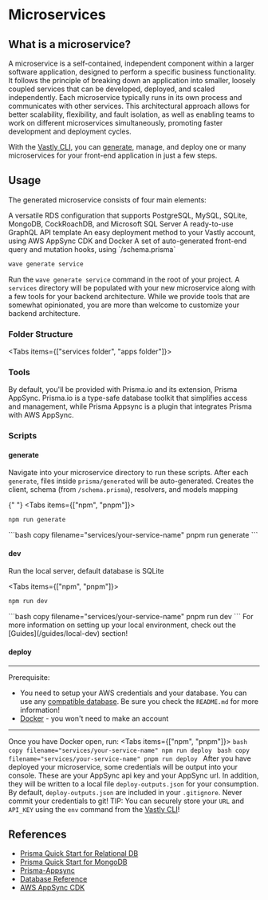 # Microservices


## What is a microservice?

A microservice is a self-contained, independent component within a larger software application,
designed to perform a specific business functionality. It follows the principle of breaking down an
application into smaller, loosely coupled services that can be developed, deployed, and scaled
independently. Each microservice typically runs in its own process and communicates with other
services. This architectural approach allows for better scalability, flexibility, and fault
isolation, as well as enabling teams to work on different microservices simultaneously, promoting
faster development and deployment cycles.

With the [Vastly CLI](https://www.npmjs.com/package/@vastly/cli), you can [generate](/cli/generate),
manage, and deploy one or many microservices for your front-end application in just a few steps.

## Usage

The generated microservice consists of four main elements:

<OrderedList>
  <ListItem>
    A versatile RDS configuration that supports PostgreSQL, MySQL, SQLite, MongoDB, CockRoachDB, and
    Microsoft SQL Server
  </ListItem>
  <ListItem>A ready-to-use GraphQL API template</ListItem>
  <ListItem>
    An easy deployment method to your Vastly account, using AWS AppSync CDK and Docker
  </ListItem>
  <ListItem>
    A set of auto-generated front-end query and mutation hooks, using `/schema.prisma`
  </ListItem>
</OrderedList>

```bash copy filename="terminal"
wave generate service
```

Run the `wave generate service` command in the root of your project. A `services` directory will be
populated with your new microservice along with a few tools for your backend architecture. While we
provide tools that are somewhat opinionated, you are more than welcome to customize your backend
architecture.

### Folder Structure

<Tabs items={["services folder", "apps folder"]}>
  <Tab>
    <FileTree>
      <Folder name="apps" />
      <Folder name="services" defaultOpen>
        <Folder name="serviceName" defaultOpen highlight>
          <File name="handler.ts" comment="# lambda function handler (API resolver)" highlight />
          <File name="server.ts" comment="# local server (for dev)" highlight />
          <Folder name="cdk" comment="# AWS CDK deploy boilerplate" highlight />
          <Folder name="prisma" defaultOpen highlight>
            <File name="schema.prisma" comment=" # prisma schema (data source)" highlight />
            <Folder
              name="generated"
              comment="# auto-generated after each `npx prisma generate`"
              highlight
            />
          </Folder>
          <File name="package.json" highlight />
        </Folder>
      </Folder>
    </FileTree>
  </Tab>
  <Tab>
    <FileTree>
      <Folder name="apps" defaultOpen>
        <Folder name="client" defaultOpen>
          <Folder
            name="graphql"
            comment="# auto-generated api (queries, mutations, types) after each `generate` script"
            highlight
          />
          <Folder name="pages" comment="# front-end application" />
          <File name=".eslintrc.json" />
          <File
            name="apollo.tsx"
            comment="# configuration template for connecting your api to AWS AppSync (Apollo Client)"
            highlight
          />
          <File
            name="codegen.ts"
            comment="# configuration file for graphql code generation"
            highlight
          />
          <File name="next.config.js" />
          <File name="package.json" />
          <File name="tsconfig.json" />
        </Folder>
      </Folder>
      <Folder name="services" />
    </FileTree>
  </Tab>
</Tabs>

### Tools

By default, you'll be provided with Prisma.io and its extension, Prisma AppSync. Prisma.io is a
type-safe database toolkit that simplifies access and management, while Prisma Appsync is a plugin
that integrates Prisma with AWS AppSync.

<LinkCards>
  <LinkCard
    heading="Learn Prisma"
    description="Begin here if you are completely unfamiliar with the Prisma ORM"
    link="https://www.prisma.io/docs/concepts/overview/what-is-prisma"
    isExternal
  />
  <LinkCard
    heading="Learn Prisma Appsync"
    description="Learn how Prisma Appsync seamlessly connects your API to AWS Appsync"
    link="https://prisma-appsync.vercel.app/quick-start/getting-started.html"
    isExternal
  />
</LinkCards>

### Scripts

#### <Text as='kbd' fontSize='xl'>generate</Text>

Navigate into your microservice directory to run these scripts. After each `generate`, files inside
`prisma/generated` will be auto-generated. Creates the client, schema (from `/schema.prisma`),
resolvers, and models mapping

{" "}
<Tabs items={["npm", "pnpm"]}>
  <Tab>
  ```bash copy filename="services/your-service-name"
  npm run generate
  ```
  </Tab>
  <Tab>
  ```bash copy filename="services/your-service-name"
  pnpm run generate
  ```
  </Tab>
</Tabs>

#### <Text as='kbd' fontSize='xl'>dev</Text>

Run the local server, default database is SQLite

<Tabs items={["npm", "pnpm"]}>
  <Tab>
  ```bash copy filename="services/your-service-name"
  npm run dev
  ```
  </Tab>
  <Tab>
  ```bash copy filename="services/your-service-name"
  pnpm run dev
  ```
  </Tab>
</Tabs>
  <Callout>
    For more information on setting up your local environment, check out the [Guides](/guides/local-dev) section!
  </Callout>

#### <Text as='kbd' fontSize='xl'>deploy</Text>
---

Prerequisite:

- You need to setup your AWS credentials and your database. You can use any
  [compatible database](https://www.prisma.io/docs/concepts/database-connectors). Be sure you check
  the `README.md` for more information!
- [Docker](https://docs.docker.com/get-docker/) - you won't need to make an account
---

  Once you have Docker open, run:
  <Tabs items={["npm", "pnpm"]}>
    <Tab>
    ```bash copy filename="services/your-service-name"
    npm run deploy
    ```
    </Tab>
    <Tab>
    ```bash copy filename="services/your-service-name"
    pnpm run deploy
    ```
    </Tab>
  </Tabs>
  After you have deployed your microservice, some credentials will be output into your console. These are your AppSync api key and your AppSync url. In addition, they will be written to a local file `deploy-outputs.json` for your consumption.
  <Callout type="warning">
  By default, `deploy-outputs.json` are included in your `.gitignore`. Never commit your credentials to git!
  </Callout>
  <Callout>
    TIP: You can securely store your `URL` and `API_KEY` using the `env` command from the [Vastly
    CLI](/vastly-cli/env)!
  </Callout>

## References

- [Prisma Quick Start for Relational DB](https://www.prisma.io/docs/getting-started/setup-prisma/add-to-existing-project/relational-databases-typescript-postgresql)
- [Prisma Quick Start for MongoDB](https://www.prisma.io/docs/getting-started/setup-prisma/add-to-existing-project)
- [Prisma-Appsync](https://prisma-appsync.vercel.app/quick-start/getting-started.html)
- [Database Reference](https://www.prisma.io/docs/reference/database-reference/connection-urls)
- [AWS AppSync CDK](https://www.npmjs.com/package/@aws-cdk/aws-appsync-alpha)

